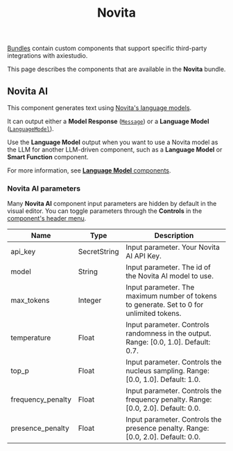 ﻿---
title: Novita
slug: /bundles-novita
---


[Bundles](/components-bundle-components) contain custom components that support specific third-party integrations with axiestudio.

This page describes the components that are available in the **Novita** bundle.

## Novita AI

This component generates text using [Novita's language models](https://novita.ai/docs/guides/llm-api).

It can output either a **Model Response** ([`Message`](/data-types#message)) or a **Language Model** ([`LanguageModel`](/data-types#languagemodel)).

Use the **Language Model** output when you want to use a Novita model as the LLM for another LLM-driven component, such as a **Language Model** or **Smart Function** component.

For more information, see [**Language Model** components](/components-models).

### Novita AI parameters

Many **Novita AI** component input parameters are hidden by default in the visual editor.
You can toggle parameters through the <Icon name="SlidersHorizontal" aria-hidden="true"/> **Controls** in the [component's header menu](/concepts-components#component-menus).

| Name | Type | Description |
|------|------|-------------|
| api_key | SecretString | Input parameter. Your Novita AI API Key. |
| model | String | Input parameter. The id of the Novita AI model to use. |
| max_tokens | Integer | Input parameter. The maximum number of tokens to generate. Set to 0 for unlimited tokens. |
| temperature | Float | Input parameter. Controls randomness in the output. Range: [0.0, 1.0]. Default: 0.7. |
| top_p | Float | Input parameter. Controls the nucleus sampling. Range: [0.0, 1.0]. Default: 1.0. |
| frequency_penalty | Float | Input parameter. Controls the frequency penalty. Range: [0.0, 2.0]. Default: 0.0. |
| presence_penalty | Float | Input parameter. Controls the presence penalty. Range: [0.0, 2.0]. Default: 0.0. |